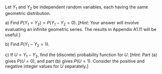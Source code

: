 Let $Y_1$ and $Y_2$ be independent random variables, each having the same geometric distribution.

a) Find $P(Y_1 = Y_2) = P(Y_1 - Y_2 = 0)$.
[*Hint:* Your answer will involve evaluating an inﬁnite geometric series.
The results in Appendix A1.11 will be useful.]

b) Find $P(Y_1 - Y_2 = 1)$.

c) If $U = Y_1 - Y_2$, ﬁnd the (discrete) probability function for $U$.
[*Hint:* Part (a) gives $P(U = 0)$, and part (b) gives $P(U = 1)$.
Consider the positive and negative integer values for $U$ separately.]
